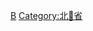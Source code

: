 {{Navbox
|bodyclass=hlist

|state      = autocollapse
|name       = 北𣴓省行政区划
|title      = [[越南]][[北𣴓省]]行政区划
|image      = [[file:Flag of Vietnam.svg|border|50px|越南国旗]]
|above      =
|abovestyle = 
|listclass  = hlist
 
|group1 = [[省辖市]]（1）
| list1 =
*[[北𣴓市]]
|group2 = [[县]]（7）
| list2 =
*[[𠀧𣷭县]]
*[[白通县]]
*[[𢄂屯县]]
*[[𢄂买县 (北𣴓省)|𢄂买县]]
*[[那夷县]]
*[[银山县]]
*[[咟淰县]]
|belowstyle = text-align: left;
|below      = 参阅：[[越南县级以上行政区列表]]
}}<noinclude>
[[Category:越南二级行政区模板|B]]
[[Category:北𣴓省]]
</noinclude>